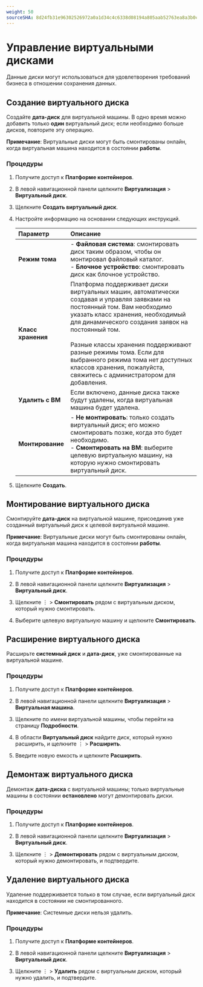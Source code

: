 ```yaml
---
weight: 50
sourceSHA: 8d24fb31e96302526972a0a1d34c4c6338d08194a805aab52763ea8a3b0c60dc
---
```


# Управление виртуальными дисками

Данные диски могут использоваться для удовлетворения требований бизнеса в отношении сохранения данных.

## Создание виртуального диска

Создайте **дата-диск** для виртуальной машины. В одно время можно добавить только **один** виртуальный диск; если необходимо больше дисков, повторите эту операцию.

**Примечание**: Виртуальные диски могут быть смонтированы онлайн, когда виртуальная машина находится в состоянии **работы**.

### Процедуры

1. Получите доступ к **Платформе контейнеров**.

2. В левой навигационной панели щелкните **Виртуализация** > **Виртуальный диск**.

3. Щелкните **Создать виртуальный диск**.

4. Настройте информацию на основании следующих инструкций.

   | Параметр          | Описание                                                                                                                                                                                                                                                                                                                                                                                                 |
   | :---------------- | :---------------------------------------------------------------------------------------------------------------------------------------------------------------------------------------------------------------------------------------------------------------------------------------------------------------------------------------------------------------------------------------------------------- |
   | **Режим тома**    | - **Файловая система**: смонтировать диск таким образом, чтобы он монтировал файловый каталог.<br />- **Блочное устройство**: смонтировать диск как блочное устройство.                                                                                                                                                                                                                                                                       |
   | **Класс хранения**  | Платформа поддерживает диски виртуальных машин, автоматически создавая и управляя заявками на постоянный том. Вам необходимо указать класс хранения, необходимый для динамического создания заявок на постоянный том.<br /><br />Разные классы хранения поддерживают разные режимы тома. Если для выбранного режима тома нет доступных классов хранения, пожалуйста, свяжитесь с администратором для добавления. |
   | **Удалить с ВМ** | Если включено, данные диска также будут удалены, когда виртуальная машина будет удалена.                                                                                                                                                                                                                                                                                                                         |
   | **Монтирование**          | - **Не монтировать**: только создать виртуальный диск; его можно смонтировать позже, когда это будет необходимо.<br />- **Смонтировать на ВМ**: выберите целевую виртуальную машину, на которую нужно смонтировать виртуальный диск.                                                                                                                                                                                                             |

5. Щелкните **Создать**.

## Монтирование виртуального диска

Смонтируйте **дата-диск** на виртуальной машине, присоединив уже созданный виртуальный диск к целевой виртуальной машине.

**Примечание**: Виртуальные диски могут быть смонтированы онлайн, когда виртуальная машина находится в состоянии **работы**.

### Процедуры

1. Получите доступ к **Платформе контейнеров**.

2. В левой навигационной панели щелкните **Виртуализация** > **Виртуальный диск**.

3. Щелкните ⋮ > **Смонтировать** рядом с виртуальным диском, который нужно смонтировать.

4. Выберите целевую виртуальную машину и щелкните **Смонтировать**.

## Расширение виртуального диска

Расширьте **системный диск** и **дата-диск**, уже смонтированные на виртуальной машине.

### Процедуры

1. Получите доступ к **Платформе контейнеров**.

2. В левой навигационной панели щелкните **Виртуализация** > **Виртуальная машина**.

3. Щелкните по имени виртуальной машины, чтобы перейти на страницу **Подробности**.

4. В области **Виртуальный диск** найдите диск, который нужно расширить, и щелкните ⋮ > **Расширить**.

5. Введите новую емкость и щелкните **Расширить**.

## Демонтаж виртуального диска

Демонтаж **дата-диска** с виртуальной машины; только виртуальные машины в состоянии **остановлено** могут демонтировать диски.

### Процедуры

1. Получите доступ к **Платформе контейнеров**.

2. В левой навигационной панели щелкните **Виртуализация** > **Виртуальный диск**.

3. Щелкните ⋮ > **Демонтировать** рядом с виртуальным диском, который нужно демонтировать, и подтвердите.

## Удаление виртуального диска

Удаление поддерживается только в том случае, если виртуальный диск находится в состоянии не смонтированного.

**Примечание**: Системные диски нельзя удалить.

### Процедуры

1. Получите доступ к **Платформе контейнеров**.

2. В левой навигационной панели щелкните **Виртуализация** > **Виртуальный диск**.

3. Щелкните ⋮ > **Удалить** рядом с виртуальным диском, который нужно удалить, и подтвердите.
